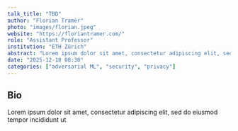 ```yaml
---
talk_title: "TBD"
author: "Florian Tramèr"
photo: "images/florian.jpeg"
website: "https://floriantramer.com/"
role: "Assistant Professor"
institution: "ETH Zürich"
abstract: "Lorem ipsum dolor sit amet, consectetur adipiscing elit, sed do eiusmod tempor incididunt ut"
date: "2025-12-18 08:30"
categories: ["adversarial ML", "security", "privacy"]
---
```


## Bio
Lorem ipsum dolor sit amet, consectetur adipiscing elit, sed do eiusmod tempor incididunt ut